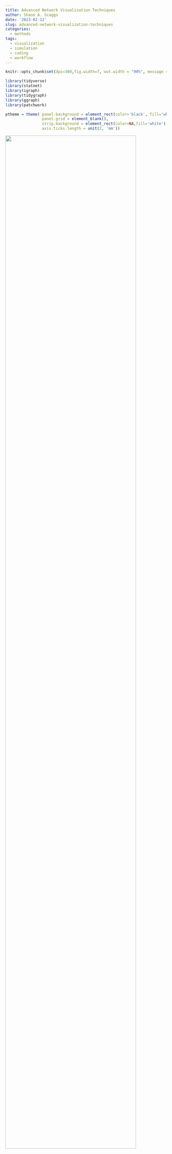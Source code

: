 ```yaml
---
title: Advanced Network Visualization Techniques
author: Shane A. Scaggs
date: '2023-02-12'
slug: advanced-network-visualization-techniques
categories:
  - methods
tags:
  - visualization
  - simulation
  - coding
  - workflow
---
```


```r
knitr::opts_chunk$set(dpi=300,fig.width=7, out.width = "90%", message = F, warning = F)
```


```r
library(tidyverse)
library(statnet)
library(igraph)
library(tidygraph)
library(ggraph)
library(patchwork)

ptheme = theme( panel.background = element_rect(color='black', fill='white'), 
                panel.grid = element_blank(), 
                strip.background = element_rect(color=NA,fill='white'),
                axis.ticks.length = unit(2, 'mm'))
```

![](images/network spaghetti.JPG){width=90%}

Picture this: You're working on project and you've just finished collecting all your network data. You've worked hard to get a complete network and you're eager to start analyzing it. You power up your computer, load up Rstudio, and after lots of careful wrangling and tidying, you're ready to plot the network. With great anticipation, you write a little code and WHAM! you get hit with a hot plate of spaghetti and meatballs. 

Anyone who has tried to visualize a network that is even remotely  [dense](https://seng.netlify.app/2021/12/22/size-structure-and-density/) can probably relate to this experience. That's because networks are complex, multidimensional objects; some of the most difficult objects to visualize. 

# Simplicity of design and the data density problem 

The great statistician Edward Tufte is an expert at data visualization. His book *The Visual Display of Quantitative Information* gives us many guidelines for designing pleasant graphs. But there are two bits of information that will specifically help us understand how to produce effective network visualizations. The first comes from one of his most well known quotations: 

> Graphical elegance is often found in simplicity of design and complexity of data. 

Networks are, by definition, complex objects. This is true even for graphs with a small quantity of nodes and edges. The inherent complexity of networks means that we must **always** strive for simplicity when we visualize a network. This means you have no choice but to minimize the number of visual aesthetics used in the visualization. Ask yourself: what is the single most essential feature of this network that I want the my audience to appreciate? Let this essence guide your design. 

The second piece of advice is to maximize data density, within reason. You can think of data density as the ratio of "data ink" used to plot the data to the amount of black graph space. This principle, for example, guides our decisions about the range of values on the axes of any plot. The axes should be constrained to the range of values for which we actually have data. 

```r
N = 100
x = rnorm(N)
y = rnorm(N, x, 2)
d = data.frame(x,y)

d %>%  
    ggplot( aes(x=x, y=y) ) + ptheme + 
    geom_point( size=2, pch=21 ) + 
    xlim(c(-4,4)) + 
    ylim(c(-10,10)) +
    labs(title="Low density scatterplot") + 
    
    d %>%  
    ggplot( aes(x=x, y=y) ) + ptheme + 
    geom_point( size=2, pch=21 ) + 
    labs(title="High density scatterplot")
```
Fixing data density problems in conventional graphs, like the scatterplots above, can be pretty simple. But networks pose problems because they tend to have high data density to begin with. This makes any additional aesthetic choice risky because it can take us beyond a reasonable data density that viewers can actually comprehend. There is also no straight forward way to change axes or omit nodes and edges without distorting our representation of the network structure. 

Let's look at some techniques to deal with data density and then we will move on to some other graphical challenges with networks. 

# Start with a simulation 

Let's start by simulating a network that we can use to illustrate some of these techniques. For details about how to simulate networks using `statnet`, check out our [previous post](https://seng.netlify.app/meetings/introduction-to-network-simulation-with-statnet/) on the topic. We want to use a simulation because 1) we can create challenges and learn to overcome them, and 2) we know the correct answers for the graph structure and the attributes, which helps us know whether we have been successful or not. 

We will simulate a network composed of three groups who tend to form edges with other agents of the same group. This is a homophilous network, and we will keep it fairly dense. 

```r
# load package
library(statnet)

# seed for reproducibility
set.seed(777)

# how many nodes? how many groups?  
N = 60 
groups = c('G1','G2','G3')

# initialize empty network 
empty_g = network( N, directed = TRUE, density = 0 )

# create group attribute 
empty_g %v% 'group' = sample( groups, size = N, replace = TRUE )

# set parameters for edge density (edges) and homophily (nodematch) and reciprocity (mutual)
# remember these are in log-odds where 0 = 50/50
pars = c(-4,1,2) 

# simulate 
sim_g = simulate( empty_g ~ edges + nodematch('group') + mutual, coef = pars )
plot(sim_g)
```

# Highlighting group structure

This graph is structured by three groups. We know because we wrote the simulation. But this structure is not obvious from the graph you see above. It looks like spaghetti and meatballs. A good starting point would be to color each node according to it's group. 

```r
# load packages 
library(tidygraph)
library(ggraph)

sim_g %>% 
    as_tbl_graph %>%
    ggraph() + 
    theme_graph() + 
    geom_edge_link() + 
    geom_node_point( aes(color=group) )
```

This helps a little bit, but we can do better. 

## Using small multiples 

Tufte advises us to use *small multiples* -- repeated versions of the same graph with different emphases -- to maintain data density while improving clarity. When using tools that are based on the grammar of graphics (`ggplot2`, `ggraph`, `ggdist`), we can create small multiples by using *facets*. 

Faceting takes a single graph and splits it into multiple panels based on a factor. In this case, we want to split the graph based on `group`, a node attribute. For this we want to use `facet_nodes`. 

```r
sim_g %>% 
    as_tbl_graph %>%
    ggraph() + 
    theme_graph() + 
    geom_edge_link() + 
    geom_node_point( aes(color=group) ) + 
    facet_nodes(~group)
```

Now we are able to see more clearly how each group is connected in the graph. However, this technique does pose a new problem: it is too easy to assume that these are three separate networks. There are two ways to solve this problem, and they both will require a package called `patchwork`. This package allows us to combine multiple graphs using `+` for side to side and `/` for top and bottom^[`patchwork` has many other functions that allow you to assemble plot layouts, add labels to plots, and choose relative heights and widths. Learn more from the author at https://patchwork.data-imaginist.com/].

### Option 1: Add a reference graph 

One choice we have is to plot the network in full as a reference and then use the facets to draw out the subgraphs. We just add them together with `patchwork`. 

```r
# full network 
full = sim_g %>% 
    as_tbl_graph %>%
    ggraph() + 
    theme_graph() + 
    geom_edge_link() + 
    geom_node_point( aes(color=group) ) + 
    theme(legend.position = 'none') + 
    ggtitle("Full network")

# sub graphs
sub = sim_g %>% 
    as_tbl_graph %>%
    ggraph() + 
    theme_graph() + 
    geom_edge_link() + 
    geom_node_point( aes(color=group) ) + 
    facet_nodes(~group) + 
    ggtitle("Network subgroups")


full + sub + plot_layout(widths = c(2,5))
```

All we have really done in this new graph is the following: 

1. Plot the full network.
2. Plot the faceted version.
3. Save plots as objects and add them together. 
4. Provide titles with `ggtitle`. 
5. Remove the legend from the first graph; it is redundant.
6. Adjust the relative widths using `plot_layout`. 

There is more we could do to make it even prettier but this really helps clarify the full network. 

### Option 2: Plot three separate networks with different emphases 

The second option is similar to the first but takes a different path. We will plot the network three separate times but in each graph, we will de-emphasize all but one group. Again, we can string these together using `patchwork`. 

This approach is slightly more complicated then the first because we want to emphasize both the nodes and edges in each group. To do this, we need to create edge attributes for edges that connect between the groups `r groups` as well those edges that are not homophilous. 

```r
sim_g = sim_g %>%
    as_tbl_graph() %>%
    activate(edges) %>%
    mutate(group_from = .N()$group[from], 
           group_to   = .N()$group[to], 
           group_match = ifelse( group_from == 'G1' & group_to == 'G1', 'G1', 
                                 ifelse( group_from == 'G2' & group_to == 'G2', 'G2', 
                                         ifelse( group_from == 'G3' & group_to == 'G3', 'G3', 'No match' ))))
sim_g
```

This code looks a bit more intimidating than it really is. What we have are two essential steps: 

1. Code each edge according to the group of each sender (`group_from`) and each receiver (`group_to`). This is done by activating the edges (`activate(edges)`) and then using the `.N()$group[from]` and `.N()$group[to]` syntax to pull out the node attributes at beginning and end of each edge. 

2. Next, we use these two new edge attributes within some nested `ifelse` statements where we ask if the groups are the same, and if so, assign that group to the edge. 

Once we have those attributes, we can use them to color the nodes and edges. 

```r
g1 = sim_g %>%
    ggraph() + 
    theme_graph() + 
    geom_edge_link( aes(color=group_match) ) + 
    geom_node_point( aes( color=group) ) + 
    scale_edge_color_manual( values = c('#ad003f','#cccccc77','#cccccc77','#cccccc77'), guide = NULL) + 
    scale_color_manual(values = c('#ad003f','#cccccc77','#cccccc77'), guide = NULL) + 
    ggtitle('Group 1')

g2 = sim_g %>%
    ggraph() + 
    theme_graph() + 
    geom_edge_link( aes(color=group_match) ) + 
    geom_node_point( aes( color=group) ) + 
    scale_edge_color_manual( values = c('#cccccc77','#d2a52e','#cccccc77','#cccccc77'), guide = NULL) + 
    scale_color_manual(values = c('#cccccc77','#d2a52e','#cccccc77'), guide = NULL) + 
    ggtitle('Group 2')   

g3 = sim_g %>%
    ggraph() + 
    theme_graph() + 
    geom_edge_link( aes(color=group_match) ) + 
    geom_node_point( aes( color=group) ) + 
    scale_edge_color_manual( values = c('#cccccc77','#cccccc77','#00c994','#cccccc77'), guide = NULL) + 
    scale_color_manual(values = c('#cccccc77','#cccccc77','#00c994'), guide = NULL) + 
    ggtitle('Group 3') 

g1 + g2 + g3
```

Now we've just repeated the same graph three times. We use an all grey palette and just switch out one of the grey colors for a emphasis color based on the position of the group name in the vector, e.g., group 1 is position 1 in the vector of color values. 

One complication with this approach is how to create a legend. There is a solution to this but it requires making plot with all the colors, extracting only the legend, and then plotting the legend alone in a fourth panel. I've gotten around this by using titles and explaining the colors in the caption. 

### A note on layouts 

We will focus on layouts a bit more later on in this post, but I just want to make one thing explicit about the two examples above:

> The layout must be the same for each graph, otherwise it will be impossible to visually compare the structure across graphs. 

The layout for these graphs is the `ggraph` default called `"stress"`. Because this layout does not randomly change each time we make a plot -- unlike Fruchterman-Reingold layouts, for example -- we don't need to do anything special. But if you want to use a different layout that has more randomness to it, you can save the layout first and then reuse it. This is done within `igraph` but can be transferred to `ggraph` with no problems.

```r
# same layout fr 
lo = layout_with_fr(sim_g)
plot(sim_g, layout = lo)

# use lo in ggraph 
sim_g %>%
    ggraph(layout = lo) +
    geom_edge_link() + 
    geom_node_point()
```

# Homophily and Reciprocity  

The examples using small multiples have already provided some of the tools for visualizing dyadic attributes. Let's dig a little deeper into dyads by creating visualizations that highlight homophily and reciprocity.

But first, a new simulation of a larger network. 

```r
# seed for reproducibility
set.seed(777)

# how many nodes? how many groups?  
N = 100 
groups = c('G1','G2','G3')

# initialize empty network 
empty_g = network( N, directed = TRUE, density = 0 )

# create group attribute 
empty_g %v% 'group' = sample( groups, size = N, replace = TRUE )

# set parameters for edge density (edges) and homophily (nodematch) and reciprocity (mutual)
# remember these are in log-odds where 0 = 50/50
pars = c(-5.5,3,2) 

# simulate 
sim_g = simulate( empty_g ~ edges + nodematch('group') + mutual, coef = pars )
plot(sim_g)
```


## Homophily 

Instead of visualizing homophily among groups using multiples, let's do this on a single graph. We can usual a similar approach to the one above where we tag edges based on the sender and receiver. 

```r
sim_g = sim_g %>%
    as_tbl_graph() %>%
    activate(edges) %>%
    mutate(group_from = .N()$group[from], 
           group_to   = .N()$group[to], 
           group_match = ifelse( group_from == 'G1' & group_to == 'G1', 'G1', 
                                 ifelse( group_from == 'G2' & group_to == 'G2', 'G2', 
                                         ifelse( group_from == 'G3' & group_to == 'G3', 'G3', 'None' ))))
```

Now we can map an edge color onto the `group_match` edge attribute, except this time we want to provide all of our colors in a single palette instead of swapping them out like we did before. In the previous version, we removed the legend by using `guide = NULL` but these time we want to keep the legend, so we remove these lines. 

```r
p = sim_g %>%
    ggraph('mds') + 
    theme_graph() + 
    geom_edge_link( aes(color=group_match), alpha=0.5 ) + 
    geom_node_point( aes( color=group) ) + 
    scale_edge_color_manual( values = c('#ad003f','#3300ff','springgreen','#aaaaaa')) + 
    scale_color_manual(values = c('#ad003f','#3300ff','springgreen'))
p 
```

Here I am using the multidimensional scaling layout (`mds`) because it will give us more separation between the groups. With these layout we see very clearly the edge which occur between groups (e.g., "None"). 

Let's also clean up the legend a bit by change the legend labels. We do this using the `labs` layer. 

```r
p + labs(edge_color='Homophily', color='Group')
```


## Reciprocity 

To visualize reciprocity, we may have to sacrifice our homophily aesthetic, as this would be much too complicated for a viewer. The basic setup is to tag every edge which is reciprocal. The easiest function for doing this is called `is.mutual` from the `{igraph}` package. This function *does not* work with `network` objects created in `{statnet}` but it does work with `igraph` objects or `tbl_graph` objects. 

```r
class(sim_g)
is.mutual(sim_g)
```

The function returns a `TRUE` or `FALSE` value that indicates whether or not that edge is reciprocated. We can create a new edge attribute and label it with these T/F values. You can do this using the `igraph` syntax (`E(sim_g)`) or by using `tidygraph`. I'll show both below. 

```r
# igraph method
E(sim_g)$Reciprocity = is.mutual(sim_g)

# tidygraph methods 
sim_g %>%
    activate(edges) %>%
    mutate(Reciprocity = is.mutual(sim_g))
```

Armed with out new edge attribute, we can plot the network by mapping a color to this attribute. I find that black and transparent grey are ideal for this attribute. Keep it simple. 

```r
sim_g %>%
    ggraph() + 
    theme_graph() + 
    geom_edge_link( aes(color=Reciprocity) ) + 
    geom_node_point( ) + 
    scale_edge_color_manual( values = c('#aaaaaa55','black')) 
```

## Working with arrows 

There is something glaringly missing from this directed graph: arrows. Arrows are tricky with networks because they add visual clutter. We should only use them when we absolutely need to, and in this case, where we are communicating patterns fo reciprocity, it would be great to have some arrows. 

We handle arrows in a `ggraph` by using an arrow argument. There are a few things to consider here: 

1. How large should the arrows be? 
2. What angle should we used for the arrowhead? 
3. Should the arrow heads touch the nodes? 

Personally, I prefer smaller arrows for less clutter and I prefer the arrowheads do not touch the nodes. Let's look at a simple example first. 

```r
x = 1:3
grid = expand.grid(x,x)
grid = grid[ !grid$Var1 == grid$Var2, ]
```
Here I've create a simple grid of node pairs 1, 2, and 3 and removed all of the loops in the grid. Now let's make a plot with them so that you can see how the arrow arguments work. 

```r
grid %>% 
    as_tbl_graph() %>%
    ggraph() + 
    theme_graph() + 
    geom_edge_link( arrow = arrow( angle=30, length = unit(3, 'mm'), type = 'closed') ) + 
    geom_node_point()
```

Not particularly pretty. We can't really see the nodes, the arrow heads are too long and the angle is much to wide. 

```r
grid %>% 
    as_tbl_graph() %>%
    ggraph() + 
    theme_graph() + 
    geom_edge_link( arrow = arrow( angle=20, length = unit(2, 'mm'), type = 'closed') ) + 
    geom_node_point()
```

That is starting to look a little better. But it would be great if we could prevent the arrowheads from touching the nodes. For this, we need to manipulate the `end_cap` and `start_cap`. 

```r
grid %>% 
    as_tbl_graph() %>%
    ggraph() + 
    theme_graph() + 
    geom_edge_link( arrow = arrow( angle=20, length = unit(2, 'mm'), type = 'closed'), 
                    end_cap = circle(2,'mm') ) + 
    geom_node_point()
```

I've supplied a `circle` to the `end_cap` argument telling R that I want to leave a circular buffer that has a 2 mm radius. But because the edges are flowing in all directions, we need to supply the same argument to the `start_cap`. 

```r
grid %>% 
    as_tbl_graph() %>%
    ggraph() + 
    theme_graph() + 
    geom_edge_link( arrow = arrow( angle=20, length = unit(2, 'mm'), type = 'closed'), 
                    end_cap = circle(2,'mm'), 
                    start_cap = circle(2,'mm')) + 
    geom_node_point()
```

That looks much nicer. But as you change the size of your nodes, you may also have to change the size of the caps. This is an annoying reality but it is something to keep an eye on. You can see what I mean in the examples below. 

```r
# change the size 
grid %>% 
    as_tbl_graph() %>%
    ggraph() + 
    theme_graph() + 
    geom_edge_link( arrow = arrow( angle=20, length = unit(2, 'mm'), type = 'closed'), 
                    end_cap = circle(2,'mm'), 
                    start_cap = circle(2,'mm')) + 
    geom_node_point( size=6 ) + 
    ggtitle('Nodes too large for caps') |
    
    # alter the caps 
    grid %>% 
    as_tbl_graph() %>%
    ggraph() + 
    theme_graph() + 
    geom_edge_link( arrow = arrow( angle=20, length = unit(2, 'mm'), type = 'closed'), 
                    end_cap = circle(4,'mm'), 
                    start_cap = circle(4,'mm')) + 
    geom_node_point( size=6 ) + 
    ggtitle('Cap size adjusted')
```

You can also use curved edges  called `arcs` to illustrate reciprocal edges. These function just like the `geom_edge_link` layer, but they have an additional `strength` argument that controls the curvature of the arcs. 

```r
# change the size 
grid %>% 
    as_tbl_graph() %>%
    ggraph() + 
    theme_graph() + 
    geom_edge_arc( arrow = arrow( angle=20, length = unit(2, 'mm'), type = 'closed'), 
                   end_cap = circle(2,'mm'), 
                   start_cap = circle(2,'mm'), 
                   strength = 1) + 
    geom_node_point( ) + 
    ggtitle('Strength = 1') |
    
    # alter the caps 
    grid %>% 
    as_tbl_graph() %>%
    ggraph() + 
    theme_graph() + 
    geom_edge_arc( arrow = arrow( angle=20, length = unit(2, 'mm'), type = 'closed'), 
                   end_cap = circle(2,'mm'), 
                   start_cap = circle(2,'mm'), 
                   strength = 0.1) + 
    geom_node_point( ) + 
    ggtitle('Strength = 0.1')
```

You must be very careful using arcs because they effectively double the number of edges anywhere there is reciprocity, which can add unnecessary density to your graph.

## Revisiting the reciprocity graph

Now let's apply the arrow techniques to the reciprocity graph from above. 

```r
sim_g %>%
    ggraph() + 
    theme_graph() + 
    geom_edge_link( aes(color=Reciprocity),
                    arrow = arrow( angle=20, length = unit(1, 'mm'), type = 'closed'), 
                    end_cap = circle(1,'mm'), 
                    start_cap = circle(1,'mm')) + 
    geom_node_point( ) + 
    scale_edge_color_manual( values = c('#aaaaaa55','black')) 
```

In principle, we don't really even need nodes to visualize this graph because they provide little information. This is what it looks like when we omit them. 

```r
sim_g %>%
    ggraph() + 
    theme_graph() + 
    geom_edge_link( aes(color=Reciprocity),
                    arrow = arrow( angle=20, length = unit(1, 'mm'), type = 'closed'), 
                    end_cap = circle(1,'mm'), 
                    start_cap = circle(1,'mm')) + 
    #geom_node_point( ) + 
    scale_edge_color_manual( values = c('#aaaaaa55','black')) 
```

This teaches us an important lesson: 

> If an aesthetic provides no additional information, you should omit it. 

# Large graphs 

A visualization problem that many network scientists encounter is the "hairball" effect. When plotting a large network it can be impossible to prevent edges from overlapping, and this causes the network to appear like a big hairball. 

```r
# make hairball 
N = 1000
empty_g = network(N, directed = T, density = 0)

# make a network with 1 component 
sim_g = simulate( empty_g ~ edges + mutual + ostar(3) + odegree(0) + idegree(0), coef=c(-8,3,2,-8,-8) )

# density 
network.edgecount(sim_g) / (N*(N-1))
plot(sim_g)
```

What can we do in this scenario? Aside from finding substructures and using small multiples, we can work with minimum spanning trees, focus on the core-peripher, or use a block model. 

## Minimum spanning tree 

The minimum spanning tree (MST) identifies the subgraph of a network in which all vertices are connected without any cycles. By definition, a MST has N-1 vertices, so it is essentially a method of pruning a complicated graph to identify the it's most essential structure. 

```r
mst = minimum.spanning.tree(intergraph::asIgraph(sim_g))
plot(intergraph::asNetwork(mst))
```

The MST is, of course, not the actual graph from the original simulation. By using it, you are transforming the network in a principled way. What the tree shows is the hierarchical structure of a graph, or the attachment network that underlies a particular hairball^[Any network created using a preferential attachment model is by definition a minimum spanning tree.]. 

So we need to take special care when using the MST, but it can be useful when you want to visually reveal structure that is otherwise hidden in a hairball. 

# Core-Periphery 

One decent option we have to plot a dense graph is to identify the nodes that form the core and periphery of the network. To do this, we use a function in `igraph` called `graph.coreness` to find the k-cores of the graph. This function partitions a network into subgroups based on their degree centrality. The function below is provided by Jordi Casas-Roma on [his blog](https://jcasasr.wordpress.com/2015/02/03/plotting-the-coreness-of-a-network-with-r-and-igraph/). 

```r
KCoreLayout <- function(g) {
  coreness <- graph.coreness(g)
  xy <- array(NA, dim=c(length(coreness),2))
  
  shells <- sort(unique(coreness))
  for(s in shells) {
    v <- 1 - ((s-1) / max(s))
    nodes_in_s <- sum(coreness==s)
    angles <- seq(0,360,(360/nodes_in_s))
    angles <- angles[-length(angles)]
    xy[coreness==s,1] <- sin(angles) * v
    xy[coreness==s,2] <- cos(angles) * v
  }
  return(xy)
}
```

To create the visualization we need to calculate the k-cores as node attributes so that these can used in the graph. 

```r
sim_ig = intergraph::asIgraph(sim_g)
V(sim_ig)$core = graph.coreness(sim_ig)
```

Then we use the `KCoreLayout` function to save the layout for this graph and then feed it into our `ggraph` approach like so. 

```r
lo = KCoreLayout(sim_ig)

sim_ig %>%
    ggraph(lo) +
    theme_graph() +
    geom_edge_arc(strength = 0.1, alpha=0.1) + 
    geom_node_point( aes(fill=factor(core)), pch=21, size=2 ) + 
    coord_fixed()
```

This graph still suffers from a problem: the edge that make up the innermost core are still very difficult to distinguish. But this is still better than the hairball because we have some separation between the key layers in the network. 

## Block models 

